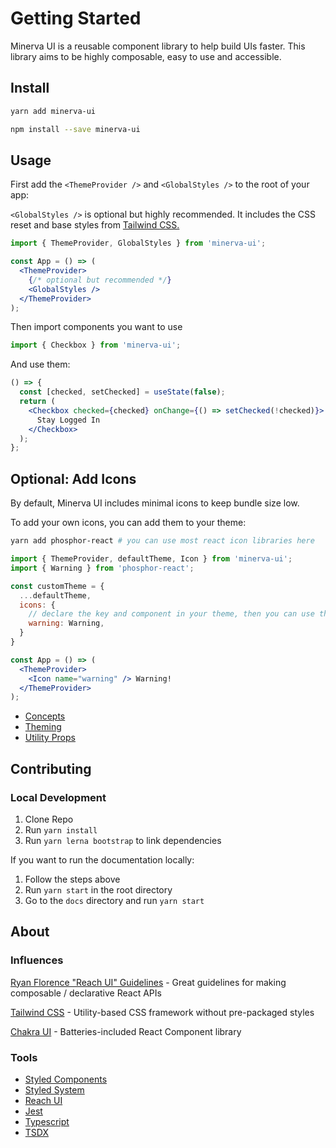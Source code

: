 
# Getting Started

Minerva UI is a reusable component library to help build UIs faster. This library aims to be highly composable, easy to use and accessible.

## Install

```bash
yarn add minerva-ui
```

```bash
npm install --save minerva-ui
```

## Usage

First add the `<ThemeProvider />` and `<GlobalStyles />` to the root of your app:

`<GlobalStyles />` is optional but highly recommended. It includes the CSS reset and base styles from [Tailwind CSS.](https://tailwindcss.com/docs/preflight)

```jsx
import { ThemeProvider, GlobalStyles } from 'minerva-ui';

const App = () => (
  <ThemeProvider>
    {/* optional but recommended */}
    <GlobalStyles />
  </ThemeProvider>
);
```

Then import components you want to use

```js
import { Checkbox } from 'minerva-ui';
```

And use them:

```jsx live
() => {
  const [checked, setChecked] = useState(false);
  return (
    <Checkbox checked={checked} onChange={() => setChecked(!checked)}>
      Stay Logged In
    </Checkbox>
  );
};
```

## Optional: Add Icons

By default, Minerva UI includes minimal icons to keep bundle size low.

To add your own icons, you can add them to your theme:

```bash
yarn add phosphor-react # you can use most react icon libraries here
```

```jsx
import { ThemeProvider, defaultTheme, Icon } from 'minerva-ui';
import { Warning } from 'phosphor-react';

const customTheme = {
  ...defaultTheme,
  icons: {
    // declare the key and component in your theme, then you can use the key as name in the <Icon /> component
    warning: Warning,
  }
}

const App = () => (
  <ThemeProvider>
    <Icon name="warning" /> Warning!
  </ThemeProvider>
);
```

- [Concepts](/concepts)
- [Theming](/theming)
- [Utility Props](/utilities)

## Contributing

### Local Development

1. Clone Repo
2. Run `yarn install`
3. Run `yarn lerna bootstrap` to link dependencies

If you want to run the documentation locally:

1. Follow the steps above
2. Run `yarn start` in the root directory
3. Go to the `docs` directory and run `yarn start`

## About

### Influences

[Ryan Florence "Reach UI" Guidelines](https://gist.github.com/ryanflorence/e5c794e6093d16a69fa88d2112a292f7) - Great guidelines for making composable / declarative React APIs

[Tailwind CSS](https://tailwindcss.com/) - Utility-based CSS framework without pre-packaged styles

[Chakra UI](https://chakra-ui.com/) - Batteries-included React Component library

### Tools

- [Styled Components](https://styled-components.com/)
- [Styled System](https://styled-system.com/)
- [Reach UI](https://reacttraining.com/reach-ui/)
- [Jest](https://jestjs.io/)
- [Typescript](https://www.typescriptlang.org/)
- [TSDX](https://github.com/jaredpalmer/tsdx)
